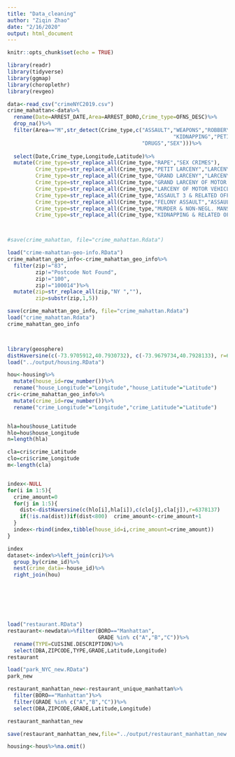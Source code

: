 ```yaml
---
title: "Data_cleaning"
author: "Ziqin Zhao"
date: "2/16/2020"
output: html_document
---
```


```r
knitr::opts_chunk$set(echo = TRUE)
```


```r
library(readr)
library(tidyverse)
library(ggmap)
library(choroplethr)
library(revgeo)
```


```r
data<-read_csv("crimeNYC2019.csv")
crime_mahattan<-data%>%
  rename(Date=ARREST_DATE,Area=ARREST_BORO,Crime_type=OFNS_DESC)%>%
  drop_na()%>%
  filter(Area=="M",str_detect(Crime_type,c("ASSAULT","WEAPONS","ROBBERY","MURDER","RAPE",
                                                     "KIDNAPPING","PETIT LARCENY","GRAND LARCENY",
                                           "DRUGS","SEX")))%>% 
  
  select(Date,Crime_type,Longitude,Latitude)%>%
  mutate(Crime_type=str_replace_all(Crime_type,"RAPE","SEX CRIMES"),
         Crime_type=str_replace_all(Crime_type,"PETIT LARCENY","LARCENY"),
         Crime_type=str_replace_all(Crime_type,"GRAND LARCENY","LARCENY"),
         Crime_type=str_replace_all(Crime_type,"GRAND LARCENY OF MOTOR VEHICLE","LARCENY"),
         Crime_type=str_replace_all(Crime_type,"LARCENY OF MOTOR VEHICLE","LARCENY"),
         Crime_type=str_replace_all(Crime_type,"ASSAULT 3 & RELATED OFFENSES","ASSAULT"),
         Crime_type=str_replace_all(Crime_type,"FELONY ASSAULT","ASSAULT"),
         Crime_type=str_replace_all(Crime_type,"MURDER & NON-NEGL. MANSLAUGHTE","MURDER"),
         Crime_type=str_replace_all(Crime_type,"KIDNAPPING & RELATED OFFENSES","KIDNAPPING"))



#save(crime_mahattan, file="crime_mahattan.Rdata")

load("crime-mahattan-geo-info.RData")
crime_mahattan_geo_info<-crime_mahattan_geo_info%>%
  filter(zip!="83",
         zip!="Postcode Not Found",
         zip!="100",
         zip!="100014")%>%
  mutate(zip=str_replace_all(zip,"NY ",""),
         zip=substr(zip,1,5))

save(crime_mahattan_geo_info, file="crime_mahattan.Rdata")
load("crime_mahattan.Rdata")
crime_mahattan_geo_info




```

```r
library(geosphere)
distHaversine(c(-73.9705912,40.7930732), c(-73.9679734,40.7928133), r=6378137)
load("../output/housing.RData")

hou<-housing%>%
  mutate(house_id=row_number())%>%
  rename("house_Longitude"="Longitude","house_Latitude"="Latitude")
cri<-crime_mahattan_geo_info%>%
  mutate(crime_id=row_number())%>%
  rename("crime_Longitude"="Longitude","crime_Latitude"="Latitude")


hla=hou$house_Latitude
hlo=hou$house_Longitude
n=length(hla)

cla=cri$crime_Latitude
clo=cri$crime_Longitude
m<-length(cla)


index<-NULL
for(i in 1:5){
  crime_amount=0
  for(j in 1:5){
    dist<-distHaversine(c(hlo[i],hla[i]),c(clo[j],cla[j]),r=6378137)
    if(!is.na(dist))if(dist<800)  crime_amount<-crime_amount+1
  }
  index<-rbind(index,tibble(house_id=i,crime_amount=crime_amount))
}

index
dataset<-index%>%left_join(cri)%>%
  group_by(crime_id)%>%
  nest(crime_data=-house_id)%>%
  right_join(hou)








```


```r
load("restaurant.RData")
restaurant<-newdata%>%filter(BORO=="Manhattan",
                             GRADE %in% c("A","B","C"))%>%
  rename(TYPE=CUISINE.DESCRIPTION)%>%
  select(DBA,ZIPCODE,TYPE,GRADE,Latitude,Longitude)
restaurant
```


```r
load("park_NYC_new.RData")
park_new
```

```r

restaurant_manhattan_new<-restaurant_unique_manhattan%>%
  filter(BORO=="Manhattan")%>%
  filter(GRADE %in% c("A","B","C"))%>%
  select(DBA,ZIPCODE,GRADE,Latitude,Longitude)

restaurant_manhattan_new

save(restaurant_manhattan_new,file="../output/restaurant_manhattan_new.RData")
```


```r
housing<-hous%>%na.omit()
```

